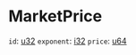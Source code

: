 # MarketPrice

`id`: [u32]
`exponent`: [i32]
`price`: [u64]

[u32]: /types/u32
[i32]: /types/i32
[u64]: /types/u64
